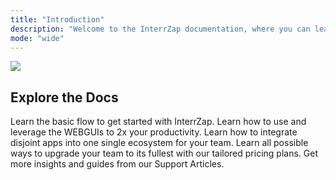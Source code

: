 ```yaml
---
title: "Introduction"
description: "Welcome to the InterrZap documentation, where you can learn everything about the Beyonder of the Internet. To get started, scroll down to learn step-by-step or use the navigation to learn what you require."
mode: "wide"
---
```


![](/images/landing-2.png)

## Explore the Docs

<CardGroup cols="2">
  <Card title="Quick Start" icon="play" color="#444aaa" href="https://interrzap.mintlify.app/quickStart">
    Learn the basic flow to get started with InterrZap.
  </Card>
  <Card title="Environments" icon="desktop" color="#444aaa" href="https://interrzap.mintlify.app/WEBUIs">
    Learn how to use and leverage the WEBGUIs to 2x your productivity.
  </Card>
  <Card title="Integration" icon="Shelves" color="#444aaa" href="https://interrzap.mintlify.app/integration">
    Learn how to integrate disjoint apps into one single ecosystem for your team.
  </Card>
  <Card title="Marketplace" icon="shop" color="#444aaa" href="https://interrzap.mintlify.app/Marketplaceprogram">
    Learn all possible ways to upgrade your team to its fullest with our tailored pricing plans.
  </Card>
  <Card title="Help Center" icon="message-question" href="https://interrzap.help.center/">
    Get more insights and guides from our Support Articles.
  </Card>
</CardGroup>